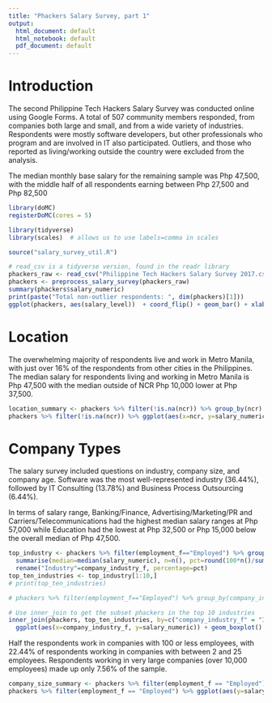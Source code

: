 ```yaml
---
title: "Phackers Salary Survey, part 1"
output:
  html_document: default
  html_notebook: default
  pdf_document: default
---
```


# Introduction

The second Philippine Tech Hackers Salary Survey was conducted online using Google Forms. 
A total of 507 community members responded, from companies both large and small, and from a wide variety of
industries. Respondents were mostly software developers, but other professionals who program and are involved in IT also participated. Outliers, and those who reported as living/working outside the country were excluded from the analysis.

The median monthly base salary for the remaining sample was Php 47,500, with the middle half of all respondents earning between Php 27,500 and Php 82,500
```r
library(doMC)
registerDoMC(cores = 5)

library(tidyverse)
library(scales)  # allows us to use labels=comma in scales

source("salary_survey_util.R")

# read_csv is a tidyverse version, found in the readr library
phackers_raw <- read_csv("Philippine Tech Hackers Salary Survey 2017.csv")
phackers <- preprocess_salary_survey(phackers_raw)
summary(phackers$salary_numeric)
print(paste("Total non-outlier respondents: ", dim(phackers)[1]))
ggplot(phackers, aes(salary_level))  + coord_flip() + geom_bar() + xlab("Total Salary (Philippine Pesos)") + ylab("Respondents") + labs(title="Total Salary")
```

# Location

The overwhelming majority of respondents live and work in Metro Manila, with just over 16% of the respondents from other cities in the Philippines. 
The median salary for respondents living and working in Metro Manila is Php 47,500 with the median outside of NCR Php 10,000 lower at Php 37,500.

```r
location_summary <- phackers %>% filter(!is.na(ncr)) %>% group_by(ncr) %>% summarise(Median=median(salary_numeric))
phackers %>% filter(!is.na(ncr)) %>% ggplot(aes(x=ncr, y=salary_numeric)) + geom_boxplot() + xlab("Location") + ylab("Salary")
```

# Company Types

The salary survey included questions on industry, company size, and company age. Software was the most well-represented industry (36.44%), followed by IT Consulting (13.78%) and Business Process Outsourcing (6.44%). 

In terms of salary range, Banking/Finance, Advertising/Marketing/PR and Carriers/Telecommunications had the highest median salary ranges at Php 57,000 while
Education had the lowest at Php 32,500 or Php 15,000 below the overall median of Php 47,500.

```r
top_industry <- phackers %>% filter(employment_f=="Employed") %>% group_by(company_industry_f) %>% 
  summarise(median=median(salary_numeric), n=n(), pct=round(100*n()/sum(count(phackers)),2)) %>% arrange(desc(pct)) %>%
  rename("Industry"=company_industry_f, percentage=pct)
top_ten_industries <- top_industry[1:10,]
# print(top_ten_industries)

# phackers %>% filter(employment_f=="Employed") %>% group_by(company_industry_f) %>%  ggplot(aes(x=company_industry_f, y=salary_numeric)) + geom_boxplot() + coord_flip() + xlab("Industry") + ylab("Salary Range")

# Use inner_join to get the subset phackers in the top 10 industries
inner_join(phackers, top_ten_industries, by=c("company_industry_f" = "Industry")) %>% filter(employment_f=="Employed") %>% 
  ggplot(aes(x=company_industry_f, y=salary_numeric)) + geom_boxplot() + coord_flip() + xlab("Industry") + ylab("Salary Range") + labs(title="Top 10 Industries\nby number of respondents") 
```

Half the respondents work in companies with 100 or less employees, with 22.44% of respondents working in companies with between 2 and 25 employees. Respondents working in very large companies (over 10,000 employees) made up only 7.56% of the sample. 

```r
company_size_summary <- phackers %>% filter(employment_f == "Employed") %>% group_by(company_size_f) %>% summarise(median(salary_numeric), n=n(), pct=round(100*n()/sum(count(phackers)),2))
phackers %>% filter(employment_f == "Employed") %>% ggplot(aes(y=salary_numeric, x=company_size_f)) + geom_boxplot() + coord_flip() + labs(title="Company Size", x="Company Size", y="Salary Range")
```